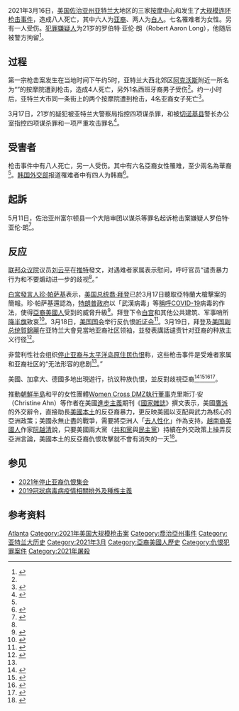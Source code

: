 {{Infobox civilian attack
| title            = 2021年亚特兰大按摩中心枪击案
| partof           = [[美国的大规模枪击事件|美国的大规模枪击事件]]
| image            = 
| image_size       = 
| image_upright    = 
| alt              = 
| caption          = 
| map         = {{mapframe | text = 事件关键地点 | frame = yes 
 | frame-align = center | frame-width = 250 | frame-height = 325 | frame-coordinates={{coord|33.0|N|84.1|W}} | zoom = 7
 | coord  = {{coord|34.0882|N|84.5811|W}} | type  = point | marker  = 1 | marker-color  = #000058 | description  = 第一起枪击案 | title  = Young's Asian Massage
 | coord2 = {{coord|33.8096|N|84.3662|W}} | type2 = point | marker2 = 2 | marker-color2 = #000058 | description2 = 第二起枪击案 | title2 = Gold Spa
 | coord3 = {{coord|33.8102|N|84.3658|W}} | type3 = point | marker3 = 3 | marker-color3 = #000058 | description3 = 第三起枪击案 | title3 = Aromatherapy Spa
 | coord4 = {{coord|31.8547|N|83.7189|W}} | type4 = point | marker4 = police | marker-color4 = | description4 = 嫌疑人被捕 | title4 = 75号州际公路乔治亚州路段93英里路标附近
}}
| location         = 美国[[喬治亞州|喬治亞州]][[亚特兰大|亚特兰大]]和[[阿克沃斯_(喬治亞州)|阿克沃斯]]
| target           = 按摩中心
| coordinates = {{Plainlist|
* {{coord|34.0882|-84.5811|region:US-GA_type:event|display=inline|name=Young's Asian Massage}}<br />（第一次射击）<!-- west side of building -->
* {{coord|33.8096|-84.3662|region:US-GA_type:event|display=inline,title|name=Gold Spa}}<br />（第二次射击）
* {{coord|33.8102|-84.3658|region:US-GA_type:event|display=inline|name=Aromatherapy Spa}}<br />（第三次射击）
* {{coord|31.8547|-83.7189|region:US-GA_type:event|display=inline|name=Suspect captured}}<br />（嫌犯被捕）
}}
| date             = {{start date|2021|03|16}}
| time             = 
| timezone         = 
| type             = [[大规模枪击事件|大规模枪击]]、[[縱慾殺手|縱慾殺手]]
| fatalities       = 8
| injuries         = 1
| victims          = <!-- or | victim = -->
| perpetrators     = 
| assailants       = <!-- or | assailant = -->
| weapons          = [[9mm|9mm]][[半自動手槍|半自動手槍]]
| numparts         = <!-- or | numpart = -->
| dfens            = <!-- or | dfen = -->
| motive           = 
| inquiry          = 
| coroner          = 
| accused          = 罗伯特·亚伦·朗（Robert Aaron Long）
| convicted        = 
| verdict          = 
| convictions      = 
| charges          = 
| litigation       = 
| website          = <!-- {{URL|example.com}} -->
| module           = 
}}
2021年3月16日，[[美国|美国]][[佐治亚州|佐治亚州]][[亚特兰大|亚特兰大]]地区的三家[[按摩中心|按摩中心]]和{{le|水疗会|2021 Atlanta spa shootings}}发生了[[群体枪击案|大规模连环枪击事件]]，造成八人死亡，其中六人为[[亚裔|亚裔]]、两人为[[白人|白人]]。七名罹难者为女性。另有一人受伤。[[犯罪嫌疑人|犯罪嫌疑人]]为21岁的罗伯特·亚伦·朗（Robert Aaron Long），他随后被警方拘留<ref name="NYT">{{cite news |author1=Richard Fausset |author2=Neil Vigdor |title=8 People Killed in Atlanta-Area Massage Parlor Shootings |url=https://www.nytimes.com/2021/03/16/us/atlanta-shootings-massage-parlor.html |accessdate=2021-03-16 |work=[[纽约时报|纽约时报]] |date=2021-03-16 |archive-date=2021-03-20 |archive-url=https://web.archive.org/web/20210320014458/https://www.nytimes.com/2021/03/16/us/atlanta-shootings-massage-parlor.html |dead-url=no }}</ref>。

== 过程 ==
第一宗枪击案发生在当地时间下午约5时，亚特兰大西北郊区[[阿克沃斯_(佐治亚州)|阿克沃斯]]附近一所名为“{{lang|en|Young’s Asian Massage}}”的按摩院遭到枪击，造成4人死亡，另外1名西班牙裔男子受伤<ref name="NYT"></ref>。约一小时后，亚特兰大市同一条街上的两个按摩院遭到枪击，4名亚裔女子死亡<ref name="DB">{{cite news |author1=Blake Montgomery |author2=Chamian Cruz |author3=Noor Ibrahim |title=Massage Parlor Massacres Suspect Said He Loved Guns & God |url=https://www.thedailybeast.com/seven-killed-in-shootings-at-atlanta-spas |accessdate=2021-03-17 |publisher=[[每日野兽|每日野兽]] |date=2021-03-16 |archive-date=2021-05-20 |archive-url=https://web.archive.org/web/20210520045943/https://www.thedailybeast.com/seven-killed-in-shootings-at-atlanta-spas |dead-url=no }}</ref>。

3月17日，21岁的疑犯被亚特兰大警察局指控四项谋杀罪，和被[[切罗基县_(佐治亚州)|切诺基县]]警长办公室指控四项谋杀罪和一项严重攻击罪名<ref>{{cite news |author1=Ivan Pereira |author2=Matt Foster |author3=Emily Shapiro |title=Georgia spa murders: Suspect charged with 8 counts of murder |url=https://abcnews.go.com/US/dead-shootings-georgia-spas-suspect-custody/story?id=76499529 |accessdate=2021-03-18 |publisher=[[ABC新闻|ABC新闻]] |date=2021-03-17 |archive-date=2021-03-19 |archive-url=https://web.archive.org/web/20210319025551/https://abcnews.go.com/US/dead-shootings-georgia-spas-suspect-custody/story?id=76499529 |dead-url=no }}</ref>。

== 受害者 ==
枪击事件中有八人死亡，另一人受伤。其中有六名亞裔女性罹难，至少兩名為華裔<ref name=聯合/>。[[韩国外交部|韩国外交部]]报道罹难者中有四人为韩裔<ref>{{cite news |author1=Madeline Holcombe |title=In about an hour, 8 people were killed at 3 Atlanta-area spas. One person is in custody |url=https://www.cnn.com/2021/03/17/us/metro-atlanta-shootings-wednesday/index.html |accessdate=2021-03-17 |publisher=[[有线电视新闻网|有线电视新闻网]] |date=2021-03-17 |archive-date=2021-05-20 |archive-url=https://web.archive.org/web/20210520045941/https://www.cnn.com/2021/03/17/us/metro-atlanta-shootings-wednesday/index.html |dead-url=no }}</ref>。

==起訴==
5月11日，佐治亚州富尔顿县一个大陪审团以谋杀等罪名起诉枪击案嫌疑人罗伯特·亚伦·朗<ref>{{cite news |title=美国枪杀6亚裔的男子被起诉 检方寻求死刑 |url=http://www.xinhuanet.com/world/2021-05/12/c_1127436026.htm |accessdate=2021-05-23 |archive-date=2021-05-21 |archive-url=https://web.archive.org/web/20210521083240/http://www.xinhuanet.com/world/2021-05/12/c_1127436026.htm |dead-url=no }}</ref>。
== 反应 ==
[[联邦众议院|联邦众议院]]议员[[刘云平|刘云平]]在[[推特|推特]]發文，对遇难者家属表示慰问，呼吁官员“谴责暴力行为和不要煽动进一步的歧视<ref name="DB"></ref>。”

[[白宮發言人|白宮發言人]][[珍·帕萨基|珍·帕萨基]]表示，[[美国总统|美国总统]][[喬·拜登|喬·拜登]]已於3月17日聽取亞特蘭大槍擊案的簡報。珍·帕萨基還認為，[[特朗普政府|特朗普政府]]以「武漢病毒」等[[2019冠狀病毒病疫情相關排外及種族主義|稱呼]][[COVID-19|COVID-19]]病毒的作法，使得[[亞裔美國人|亞裔美國人]]受到的威脅升級<ref name=聯合>{{cite news |title=亞特蘭大槍殺案 白宮指川普政府稱武漢病毒 威脅亞裔 |url=https://udn.com/news/story/6813/5326041 |accessdate=2021-03-18 |archive-date=2021-05-20 |archive-url=https://web.archive.org/web/20210520045958/https://udn.com/news/story/6813/5326041 |dead-url=no }}</ref>。拜登下令[[白宫|白宫]]和其他公共建筑、军事哨所[[降半旗|降半旗]]致哀<ref>{{cite news |title=美按摩院枪案未排除种族动机 拜登下令白宫降半旗 |url=http://www.chinanews.com/gj/2021/03-19/9435727.shtml |accessdate=2021-03-19 |archive-date=2021-05-20 |archive-url=https://web.archive.org/web/20210520050017/http://www.chinanews.com/gj/2021/03-19/9435727.shtml |dead-url=no }}</ref>。3月18日，[[美国国会|美国国会]]举行反仇恨[[听证会|听证会]]<ref>{{cite news |title=佐治亚枪击案引发全美讨论 国会举行反仇恨听证会 |url=https://www.voachinese.com/a/voa-connect-georgia-atlanta-shooting-asian-hate-crime-20210318/5820672.html |accessdate=2021-03-19 |archive-date=2021-05-20 |archive-url=https://web.archive.org/web/20210520050940/https://www.voachinese.com/a/voa-connect-georgia-atlanta-shooting-asian-hate-crime-20210318/5820672.html |dead-url=no }}</ref>。3月19日，拜登及[[美国副总统|美国副总统]][[賀錦麗|賀錦麗]]在亚特兰大會見當地亚裔社区领袖，並發表講話谴责针对亚裔的种族主义行径<ref>{{cite news |title=拜登抵达亚特兰大，谴责仇恨亚裔行为：种族主义是丑恶的毒药 |url=https://www.sohu.com/a/456458705_162522 |accessdate=2021-03-20 |archive-date=2021-05-20 |archive-url=https://web.archive.org/web/20210520050104/https://www.sohu.com/a/456458705_162522 |dead-url=no }}</ref>。

非营利性社会组织[[停止亚裔与太平洋岛原住民仇恨|停止亚裔与太平洋岛原住民仇恨]]称，这些枪击事件是受难者家属和亚裔社区的“无法形容的悲剧<ref name="NYT"></ref>。”

美國、加拿大、德國多地出現遊行，抗议种族仇恨，並反對歧視亞裔<ref>{{cite news |title=德国柏林举行集会反对歧视亚裔 |url=http://www.chinanews.com/gj/2021/03-29/9442477.shtml |accessdate=2021-05-23 |archive-date=2021-05-20 |archive-url=https://web.archive.org/web/20210520050022/http://www.chinanews.com/gj/2021/03-29/9442477.shtml |dead-url=no }}</ref><ref>{{cite news |title=美国多地爆发游行抗议针对亚裔的仇恨行为 |url=https://www.sohu.com/a/456566451_260616 |accessdate=2021-03-22 |archive-date=2021-05-20 |archive-url=https://web.archive.org/web/20210520050028/https://www.sohu.com/a/456566451_260616 |dead-url=no }}</ref><ref>{{cite news |title=美国亚特兰大举行抗议针对亚裔暴力的集会 |url=http://www.xinhuanet.com/world/2021-03/21/c_1127236748.htm |accessdate=2021-03-21 |archive-date=2021-05-03 |archive-url=https://web.archive.org/web/20210503045029/http://www.xinhuanet.com/world/2021-03/21/c_1127236748.htm |dead-url=no }}</ref><ref>{{cite news |title=美国亚特兰大枪击案：亚裔社区游行抗议种族仇恨 |url=https://www.bbc.com/zhongwen/simp/world-56455880 |accessdate=2021-03-19 |archive-date=2021-05-20 |archive-url=https://web.archive.org/web/20210520050039/https://www.bbc.com/zhongwen/simp/world-56455880 |dead-url=no }}</ref>。

推動[[朝鮮半島|朝鮮半島]]和平的女性團體[[Women_Cross_DMZ|Women Cross DMZ]][[執行董事|執行董事]]克里斯汀·安（Christine Ahn）等作者在美國[[進步主義|進步主義]]期刊《[[国家_(杂志)|國家雜誌]]》撰文表示，美國[[鷹派|鷹派]]的外交辭令，直接助長[[美國本土|美國本土]]的反亞裔暴力，更反映美國以支配與武力為核心的亞洲政策；美國永無止盡的戰爭，需要將亞洲人「[[去人性化|去人性化]]」作為支持。[[越南裔美國人|越南裔美國人]]作家[[阮越清|阮越清]]說，只要美國兩大黨（[[共和黨_(美國)|共和黨]]與[[民主黨_(美國)|民主黨]]）持續在外交政策上操弄反亞洲言論，美國本土的反亞裔仇恨攻擊就不會有消失的一天<ref>{{cite news |author1=陳韋綸 |author2= |title=亞特蘭大槍擊案4》反亞裔暴力 美國外交政策的惡果 |url=https://www.coolloud.org.tw/node/95484 |work=[[苦勞網|苦勞網]] |date=2021-04-03 |accessdate=2021-06-30 |language=zh-tw |archive-date=2021-07-09 |archive-url=https://web.archive.org/web/20210709181428/https://www.coolloud.org.tw/node/95484 |dead-url=no }}</ref>。

== 参见 ==
*[[2021年停止亚裔仇恨集会|2021年停止亚裔仇恨集会]]
*[[2019冠狀病毒病疫情相關排外及種族主義|2019冠狀病毒病疫情相關排外及種族主義]]

== 参考资料 ==
{{Reflist|2}}

[[Category:美国枪击案|Atlanta]]
[[Category:2021年美国大规模枪击案|Category:2021年美国大规模枪击案]]
[[Category:喬治亞州事件|Category:喬治亞州事件]]
[[Category:亚特兰大历史|Category:亚特兰大历史]]
[[Category:2021年3月|Category:2021年3月]]
[[Category:亞裔美國人歷史|Category:亞裔美國人歷史]]
[[Category:仇恨犯罪案件|Category:仇恨犯罪案件]]
[[Category:2021年屠殺|Category:2021年屠殺]]
